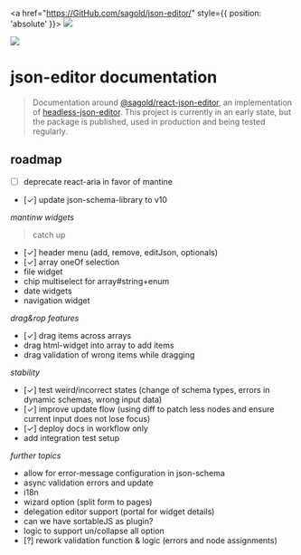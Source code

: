 
<Meta title="Introduction" />

<a href="https://GitHub.com/sagold/json-editor/" style={{ position: 'absolute' }}>
  <img src="https://badgen.net/badge/icon/github?icon=github&label" />
</a>

<div
  style={{
    margin: 0,
    display: 'flex',
    justifyContent: 'center',
    borderBottom: '1px solid #333',
    overflow: 'hidden',
    padding: '0 4em'
  }}
>
  <img src={logo} style={{ marginBottom: -1, width: '100%', maxWidth: 400 }} />
</div>

<h1 style={{ textAlign: 'center' }}>json-editor documentation</h1>

> Documentation around [@sagold/react-json-editor](https://github.com/sagold/json-editor/tree/main/packages/react-json-editor), an implementation of [headless-json-editor](https://github.com/sagold/json-editor/tree/main/packages/headless-json-editor). This project is currently in an early state, but the package is published, used in production and being tested regularly.

<NpmPackageName name="@sagold/react-json-editor" />

## roadmap

- [ ] deprecate react-aria in favor of mantine
- [✓] update json-schema-library to v10

_mantinw widgets_

> catch up

- [✓] header menu (add, remove, editJson, optionals)
- [✓] array oneOf selection
- file widget
- chip multiselect for array#string+enum
- date widgets
- navigation widget

_drag&rop features_

- [✓] drag items across arrays
- drag html-widget into array to add items
- drag validation of wrong items while dragging

_stability_

- [✓] test weird/incorrect states (change of schema types, errors in dynamic schemas, wrong input data)
- [✓] improve update flow (using diff to patch less nodes and ensure current input does not lose focus)
- [✓] deploy docs in workflow only
- add integration test setup

_further topics_

- allow for error-message configuration in json-schema
- async validation errors and update
- i18n
- wizard option (split form to pages)
- delegation editor support (portal for widget details)
- can we have sortableJS as plugin?
- logic to support un/collapse all option
- [?] rework validation function & logic (errors and node assignments)
